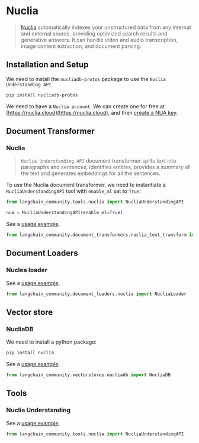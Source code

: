 # Nuclia

>[Nuclia](https://nuclia.com) automatically indexes your unstructured data from any internal
> and external source, providing optimized search results and generative answers.
> It can handle video and audio transcription, image content extraction, and document parsing.



## Installation and Setup

We need to install the `nucliadb-protos` package to use the `Nuclia Understanding API`

```bash
pip install nucliadb-protos
```

We need to have a `Nuclia account`.
We can create one for free at [https://nuclia.cloud](https://nuclia.cloud),
and then [create a NUA key](https://docs.nuclia.dev/docs/docs/using/understanding/intro).


## Document Transformer

### Nuclia

>`Nuclia Understanding API` document transformer splits text into paragraphs and sentences,
> identifies entities, provides a summary of the text and generates embeddings for all the sentences.

To use the Nuclia document transformer, we need to instantiate a `NucliaUnderstandingAPI`
tool with `enable_ml` set to `True`:

```python
from langchain_community.tools.nuclia import NucliaUnderstandingAPI

nua = NucliaUnderstandingAPI(enable_ml=True)
```

See a [usage example](/docs/integrations/document_transformers/nuclia_transformer).

```python
from langchain_community.document_transformers.nuclia_text_transform import NucliaTextTransformer
```

## Document Loaders

### Nuclea loader

See a [usage example](/docs/integrations/document_loaders/nuclia).

```python
from langchain_community.document_loaders.nuclia import NucliaLoader
```

## Vector store

### NucliaDB

We need to install a python package:

```bash
pip install nuclia
```

See a [usage example](/docs/integrations/vectorstores/nucliadb).

```python
from langchain_community.vectorstores.nucliadb import NucliaDB
```

## Tools

### Nuclia Understanding

See a [usage example](/docs/integrations/tools/nuclia).

```python
from langchain_community.tools.nuclia import NucliaUnderstandingAPI
```
